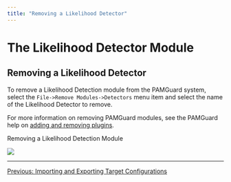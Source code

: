 ```yaml
---
title: "Removing a Likelihood Detector"
---
```

The Likelihood Detector Module
==============================

Removing a Likelihood Detector
------------------------------

To remove a Likelihood Detection module from the PAMGuard system, select the `File->Remove Modules->Detectors` menu item and select the name of the Likelihood Detector to remove.

  
  
For more information on removing PAMGuard modules, see the PAMGuard help on [adding and removing plugins](../../PamMasterHelp/docs/addingRemovingPlugins.html).

  
  

Removing a Likelihood Detection Module

![](images/remove-detector-module.png)

  

* * *

[Previous: Importing and Exporting Target Configurations](LikelihoodDetector_ImportExport.html)